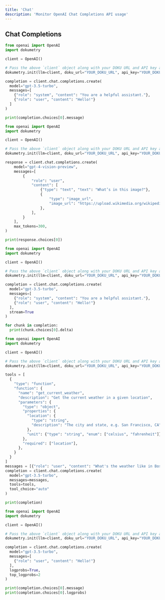 ```yaml
---
title: 'Chat'
description: 'Monitor OpenAI Chat Completions API usage'
---
```


## Chat Completions

<CodeGroup>

```python Default
from openai import OpenAI
import dokumetry

client = OpenAI()

# Pass the above `client` object along with your DOKU URL and API key and this will make sure that all OpenAI calls are automatically tracked.
dokumetry.init(llm=client, doku_url="YOUR_DOKU_URL", api_key="YOUR_DOKU_TOKEN")

completion = client.chat.completions.create(
  model="gpt-3.5-turbo",
  messages=[
    {"role": "system", "content": "You are a helpful assistant."},
    {"role": "user", "content": "Hello!"}
  ]
)

print(completion.choices[0].message)
```

```python Image Input
from openai import OpenAI
import dokumetry

client = OpenAI()

# Pass the above `client` object along with your DOKU URL and API key and this will make sure that all OpenAI calls are automatically tracked.
dokumetry.init(llm=client, doku_url="YOUR_DOKU_URL", api_key="YOUR_DOKU_TOKEN")

response = client.chat.completions.create(
    model="gpt-4-vision-preview",
    messages=[
        {
            "role": "user",
            "content": [
                {"type": "text", "text": "What’s in this image?"},
                {
                    "type": "image_url",
                    "image_url": "https://upload.wikimedia.org/wikipedia/commons/thumb/d/dd/Gfp-wisconsin-madison-the-nature-boardwalk.jpg/2560px-Gfp-wisconsin-madison-the-nature-boardwalk.jpg",
                },
            ],
        }
    ],
    max_tokens=300,
)

print(response.choices[0])
```

```python Streaming
from openai import OpenAI
import dokumetry

client = OpenAI()

# Pass the above `client` object along with your DOKU URL and API key and this will make sure that all OpenAI calls are automatically tracked.
dokumetry.init(llm=client, doku_url="YOUR_DOKU_URL", api_key="YOUR_DOKU_TOKEN")

completion = client.chat.completions.create(
  model="gpt-3.5-turbo",
  messages=[
    {"role": "system", "content": "You are a helpful assistant."},
    {"role": "user", "content": "Hello!"}
  ],
  stream=True
)

for chunk in completion:
  print(chunk.choices[0].delta)
```

```python Functions
from openai import OpenAI
import dokumetry

client = OpenAI()

# Pass the above `client` object along with your DOKU URL and API key and this will make sure that all OpenAI calls are automatically tracked.
dokumetry.init(llm=client, doku_url="YOUR_DOKU_URL", api_key="YOUR_DOKU_TOKEN")

tools = [
  {
    "type": "function",
    "function": {
      "name": "get_current_weather",
      "description": "Get the current weather in a given location",
      "parameters": {
        "type": "object",
        "properties": {
          "location": {
            "type": "string",
            "description": "The city and state, e.g. San Francisco, CA",
          },
          "unit": {"type": "string", "enum": ["celsius", "fahrenheit"]},
        },
        "required": ["location"],
      },
    }
  }
]
messages = [{"role": "user", "content": "What's the weather like in Boston today?"}]
completion = client.chat.completions.create(
  model="gpt-3.5-turbo",
  messages=messages,
  tools=tools,
  tool_choice="auto"
)

print(completion)
```

```python LogProbs
from openai import OpenAI
import dokumetry

client = OpenAI()

# Pass the above `client` object along with your DOKU URL and API key and this will make sure that all OpenAI calls are automatically tracked.
dokumetry.init(llm=client, doku_url="YOUR_DOKU_URL", api_key="YOUR_DOKU_TOKEN")

completion = client.chat.completions.create(
  model="gpt-3.5-turbo",
  messages=[
    {"role": "user", "content": "Hello!"}
  ],
  logprobs=True,
  top_logprobs=2
)

print(completion.choices[0].message)
print(completion.choices[0].logprobs)
```

</CodeGroup>